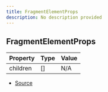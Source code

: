 ```yaml
---
title: FragmentElementProps
description: No description provided
---
```


## FragmentElementProps

| Property | Type | Value |
| -------- | ---- | ----- |
| children | \[]  | N/A   |

- [Source](https://github.com/underctrl-io/commandkit/blob/f8cc07d11d2ae5ed7f529adff1649936223e27b2/packages/commandkit/src/components/common/element.ts#L44)
